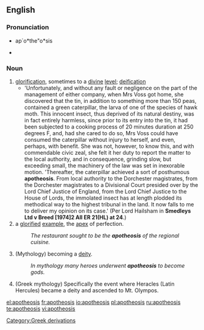 ==English==

===Pronunciation===
*ap`o*the"o*sis
* {{a|US}} {{IPA|/əˌpɑθ.iˈoʊ.sɪs/}}

===Noun===
{{en-noun|apotheoses}}
# [[glorification]], sometimes to a [[divine]] [[level]]; [[deification]]
#*'Unfortunately, and without any fault or negligence on the part of the management of either company, when Mrs Voss got home, she discovered that the tin, in addition to something more than 150 peas, contained a green caterpillar, the larva of one of the species of hawk moth.  This innocent insect, thus deprived of its natural destiny, was in fact entirely harmless, since prior to its entry into the tin, it had been subjected to a cooking process of 20 minutes duration at 250 degrees F, and, had she cared to do so, Mrs Voss could have consumed the caterpillar without injury to herself, and even, perhaps, with benefit.  She was not, however, to know this, and with commendable civic zeal, she felt it her duty to report the matter to the local authority, and in consequence, grinding slow, but exceeding small, the machinery of the law was set in inexorable motion. 'Thereafter, the caterpillar achieved a sort of posthumous '''apotheosis'''.  From local authority to the Dorchester magistrates, from the Dorchester magistrates to a Divisional Court presided over by the Lord Chief Justice of England, from the Lord Chief Justice to the House of Lords, the immolated insect has at length plodded its methodical way to the highest tribunal in the land.  It now falls to me to deliver my opinion on its case.'  (Per Lord Hailsham in '''Smedleys Ltd v Breed [1974]2 All ER 21(HL) at 24'''.)
# a [[glorify|glorified]] [[example]], the [[apex]] of perfection.
#:''The restaurant sought to be the '''apotheosis''' of the regional cuisine.''
#(Mythology) becoming a [[deity]].
#:''In mythology many heroes underwent '''apotheosis''' to become gods.''
#(Greek mythology) Specifically the event where Heracles (Latin Hercules) became a deity and ascended to Mt. Olympos.

[[Category:Greek derivations]]

[[el:apotheosis]]
[[fr:apotheosis]]
[[io:apotheosis]]
[[pl:apotheosis]]
[[ru:apotheosis]]
[[te:apotheosis]]
[[vi:apotheosis]]